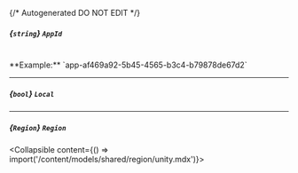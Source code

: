 {/* Autogenerated DO NOT EDIT  */}

##### *{`string`}* `AppId`
<br/>
**Example:** `app-af469a92-5b45-4565-b3c4-b79878de67d2`

---
##### *{`bool`}* `Local`

---
##### *{`Region`}* `Region`
<Collapsible content={() => import('/content/models/shared/region/unity.mdx')}>
</Collapsible>

